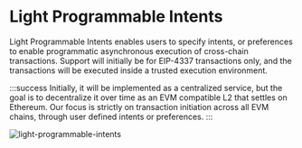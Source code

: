 # Light Programmable Intents

Light Programmable Intents enables users to specify intents, or preferences to enable programmatic asynchronous execution of cross-chain transactions.
Support will initially be for EIP-4337 transactions only, and the transactions will be executed inside a trusted execution environment.

:::success
Initially, it will be implemented as a centralized service, but the goal is to decentralize it over time as an EVM compatible L2 that settles on Ethereum.
Our focus is strictly on transaction initiation across all EVM chains, through user defined intents or preferences.
:::

![light-programmable-intents](/light-programmable-intents.png)
